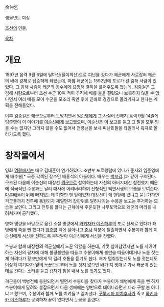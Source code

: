金仲乞

생몰년도 미상

[[조선]]의 인물.

[[목차]]

= 개요 =
1597년 음력 9월 6일에 달마산(달야의산)으로 피난을 갔다가 왜군에게 사로잡혀 왜군의 배에 강제로 탑승하게 되었는데, 마침 왜군에는 1592년에 포로가 된 김해 사람이 있었다. 그 김해 사람이 왜군의 장수에게 요청해 결박을 풀어주도록 했는데, 김중걸은 그 김해 사람으로부터 조선 수군 10여 척이 추격해 배를 불을 질렀으니 보복하지 않을 수 없다면서 여러 배를 모아 수군을 모조리 죽인 후에 곧바로 경강으로 올라가자고 한다는 계획을 전해들었다.

이후 김중걸은 왜군으로부터 도망치면서 [[임준영]]에게 그 사실이 전해져 음력 9월 14일에 임준영이 이 이야기를 [[이순신]]에게 보고했으며, 이순신은 이 보고를 듣고 그 말을 모두 믿을 수는 없지만 그러지 않을 수도 없어서 전령선을 보내 피난민들을 타일러서 육지로 올라가도록 했다.

= 창작물에서 =
영화 [[명량]]에서는 배우 김태훈이 연기하였다. 초반부 포로행렬에 있다가 준사와 임준영에게 배수봉[* 극중 각색된 장수인 배홍석의 아들이다. 배우는 [[박보검]].]과 같이 구조된다. 구조된 다음에 이순신의 대장선 [[격군]]으로 참여하는데 자신의 아버지대신 참전했기 때문에 적극적인 수봉과는 달리 매사에 어리버리하며 전형적인 백면서생의 모습을 보여준다. 다른배들이 뒤에 빠져있는데 기함만 맨 앞에있자 대장선이 왜 맨앞에 있냐고 묻는가하면 격군들까지 전투에 동원되자 제일먼저 갑판위로 달려나가는 수봉을 보고는 주저하는 모습을 보인다. 그리고 전투를 할때는 근처에서 주운듯한 나무토막으로 왜군의 머리를 내려쳐가며 공격했다.

영화 명량을 바탕으로 옮긴 소설 명량에서 [[와키자카 야스하루]]의 포로 신세로 있다가 왜병에게 죽을 뻔 했다가 [[임준영]] 덕에 살아나고 [[준사]] 덕분에 탈출하면서 수봉이와 함께 이순신에게 서신을 전하도록 부탁받아 이순신에게 서신을 전했다.

수봉과 함께 대장선의 격군실에서 노꾼 역할을 하는데, 기껏 살아남았지만 노를 저어야 하는 자신의 팔자에 대해 불평불만을 떠들고 수봉이에게 불만을 떠들어대거나 노를 젓는 체 하려다가 황보만에게 딱 걸려 호통을 듣기도 한다. 배가 멈춰있는데도 노를 젓는데도 이상히 여기다가 옆의 노꾼으로부터 노를 젓지 않으면 배가 지 멋대로 가서 왜군이 있는데로 간다는 소리를 듣고 갑자기 힘을 내서 노를 젓기도 했다.

격군들이 백병전에 동원되면서 떨면서 수봉이를 찾다가 수봉이가 왜병에게 죽을 뻔 하자 수봉이에게 달려와 붙잡으면서 다음 생애에는 양반으로 태어나라면서 나라 구할 놈 아니냐고 했으며, 수봉이와 함께 노를 치켜들고 일어섰다. [[구루시마 미치후사]]가 죽고 [[와키자카 야스하루]]가 공격하자 끝이 없다면서 눈물을 흘렸다.
